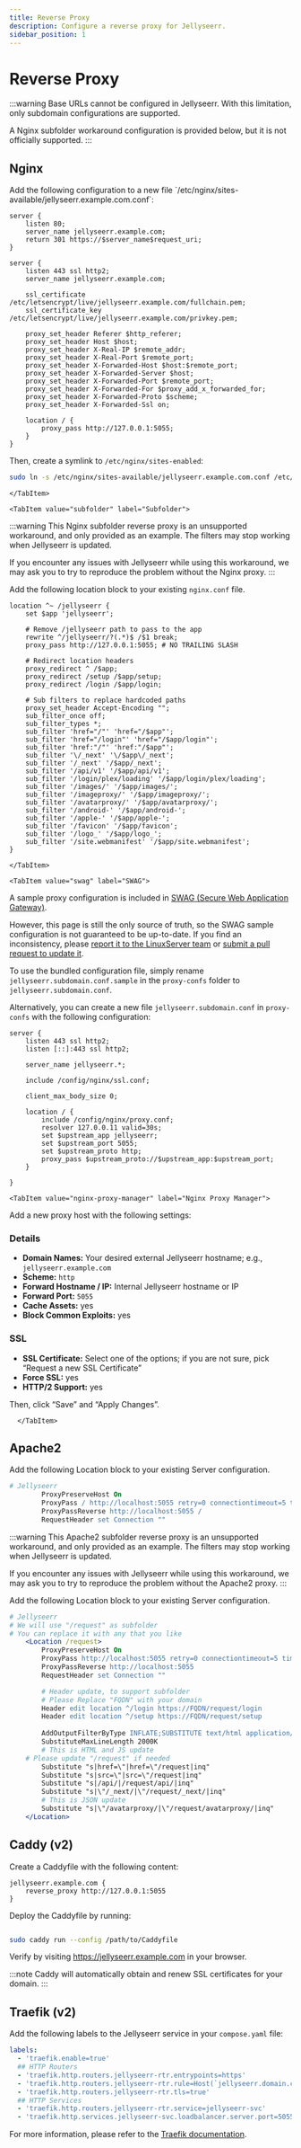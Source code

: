 ```yaml
---
title: Reverse Proxy
description: Configure a reverse proxy for Jellyseerr.
sidebar_position: 1
---
```


# Reverse Proxy

:::warning
Base URLs cannot be configured in Jellyseerr. With this limitation, only subdomain configurations are supported.

A Nginx subfolder workaround configuration is provided below, but it is not officially supported.
:::

## Nginx


<Tabs groupId="nginx-reverse-proxy" queryString>
    <TabItem value="subdomain" label="Subdomain">
Add the following configuration to a new file `/etc/nginx/sites-available/jellyseerr.example.com.conf`:

```nginx
server {
    listen 80;
    server_name jellyseerr.example.com;
    return 301 https://$server_name$request_uri;
}

server {
    listen 443 ssl http2;
    server_name jellyseerr.example.com;

    ssl_certificate /etc/letsencrypt/live/jellyseerr.example.com/fullchain.pem;
    ssl_certificate_key /etc/letsencrypt/live/jellyseerr.example.com/privkey.pem;

    proxy_set_header Referer $http_referer;
    proxy_set_header Host $host;
    proxy_set_header X-Real-IP $remote_addr;
    proxy_set_header X-Real-Port $remote_port;
    proxy_set_header X-Forwarded-Host $host:$remote_port;
    proxy_set_header X-Forwarded-Server $host;
    proxy_set_header X-Forwarded-Port $remote_port;
    proxy_set_header X-Forwarded-For $proxy_add_x_forwarded_for;
    proxy_set_header X-Forwarded-Proto $scheme;
    proxy_set_header X-Forwarded-Ssl on;

    location / {
        proxy_pass http://127.0.0.1:5055;
    }
}
```

Then, create a symlink to `/etc/nginx/sites-enabled`:

```bash
sudo ln -s /etc/nginx/sites-available/jellyseerr.example.com.conf /etc/nginx/sites-enabled/jellyseerr.example.com.conf
```

    </TabItem>

    <TabItem value="subfolder" label="Subfolder">

:::warning
This Nginx subfolder reverse proxy is an unsupported workaround, and only provided as an example. The filters may stop working when Jellyseerr is updated.

If you encounter any issues with Jellyseerr while using this workaround, we may ask you to try to reproduce the problem without the Nginx proxy.
:::

Add the following location block to your existing `nginx.conf` file.

```nginx
location ^~ /jellyseerr {
    set $app 'jellyseerr';

    # Remove /jellyseerr path to pass to the app
    rewrite ^/jellyseerr/?(.*)$ /$1 break;
    proxy_pass http://127.0.0.1:5055; # NO TRAILING SLASH

    # Redirect location headers
    proxy_redirect ^ /$app;
    proxy_redirect /setup /$app/setup;
    proxy_redirect /login /$app/login;

    # Sub filters to replace hardcoded paths
    proxy_set_header Accept-Encoding "";
    sub_filter_once off;
    sub_filter_types *;
    sub_filter 'href="/"' 'href="/$app"';
    sub_filter 'href="/login"' 'href="/$app/login"';
    sub_filter 'href:"/"' 'href:"/$app"';
    sub_filter '\/_next' '\/$app\/_next';
    sub_filter '/_next' '/$app/_next';
    sub_filter '/api/v1' '/$app/api/v1';
    sub_filter '/login/plex/loading' '/$app/login/plex/loading';
    sub_filter '/images/' '/$app/images/';
    sub_filter '/imageproxy/' '/$app/imageproxy/';
    sub_filter '/avatarproxy/' '/$app/avatarproxy/';
    sub_filter '/android-' '/$app/android-';
    sub_filter '/apple-' '/$app/apple-';
    sub_filter '/favicon' '/$app/favicon';
    sub_filter '/logo_' '/$app/logo_';
    sub_filter '/site.webmanifest' '/$app/site.webmanifest';
}
```

    </TabItem>

    <TabItem value="swag" label="SWAG">

A sample proxy configuration is included in [SWAG (Secure Web Application Gateway)](https://github.com/linuxserver/docker-swag).

However, this page is still the only source of truth, so the SWAG sample configuration is not guaranteed to be up-to-date. If you find an inconsistency, please [report it to the LinuxServer team](https://github.com/linuxserver/reverse-proxy-confs/issues/new) or [submit a pull request to update it](https://github.com/linuxserver/reverse-proxy-confs/pulls).

To use the bundled configuration file, simply rename `jellyseerr.subdomain.conf.sample` in the `proxy-confs` folder to `jellyseerr.subdomain.conf`.

Alternatively, you can create a new file `jellyseerr.subdomain.conf` in `proxy-confs` with the following configuration:

```nginx
server {
    listen 443 ssl http2;
    listen [::]:443 ssl http2;

    server_name jellyseerr.*;

    include /config/nginx/ssl.conf;

    client_max_body_size 0;

    location / {
        include /config/nginx/proxy.conf;
        resolver 127.0.0.11 valid=30s;
        set $upstream_app jellyseerr;
        set $upstream_port 5055;
        set $upstream_proto http;
        proxy_pass $upstream_proto://$upstream_app:$upstream_port;
    }

}
```

</TabItem>

    <TabItem value="nginx-proxy-manager" label="Nginx Proxy Manager">

Add a new proxy host with the following settings:

### Details

- **Domain Names:** Your desired external Jellyseerr hostname; e.g., `jellyseerr.example.com`
- **Scheme:** `http`
- **Forward Hostname / IP:** Internal Jellyseerr hostname or IP
- **Forward Port:** `5055`
- **Cache Assets:** yes
- **Block Common Exploits:** yes

### SSL

- **SSL Certificate:** Select one of the options; if you are not sure, pick “Request a new SSL Certificate”
- **Force SSL:** yes
- **HTTP/2 Support:** yes

Then, click “Save” and “Apply Changes”.

      </TabItem>

  </Tabs>

## Apache2

<Tabs groupId="apache2-reverse-proxy" queryString>
    <TabItem value="subdomain" label="Subdomain">

Add the following Location block to your existing Server configuration.

```apache
# Jellyseerr
		ProxyPreserveHost On
		ProxyPass / http://localhost:5055 retry=0 connectiontimeout=5 timeout=30 keepalive=on
		ProxyPassReverse http://localhost:5055 /
		RequestHeader set Connection ""
```

</TabItem>

<TabItem value="subfolder" label="Subfolder">

:::warning
This Apache2 subfolder reverse proxy is an unsupported workaround, and only provided as an example. The filters may stop working when Jellyseerr is updated.

If you encounter any issues with Jellyseerr while using this workaround, we may ask you to try to reproduce the problem without the Apache2 proxy.
:::

Add the following Location block to your existing Server configuration.

```apache
# Jellyseerr
# We will use "/request" as subfolder
# You can replace it with any that you like
	<Location /request>
		ProxyPreserveHost On
		ProxyPass http://localhost:5055 retry=0 connectiontimeout=5 timeout=30 keepalive=on
		ProxyPassReverse http://localhost:5055
		RequestHeader set Connection ""

		# Header update, to support subfolder
		# Please Replace "FQDN" with your domain
		Header edit location ^/login https://FQDN/request/login
		Header edit location ^/setup https://FQDN/request/setup
		
		AddOutputFilterByType INFLATE;SUBSTITUTE text/html application/javascript application/json
		SubstituteMaxLineLength 2000K
		# This is HTML and JS update
    # Please update "/request" if needed
		Substitute "s|href=\"|href=\"/request|inq"
		Substitute "s|src=\"|src=\"/request|inq"
		Substitute "s|/api/|/request/api/|inq"
		Substitute "s|\"/_next/|\"/request/_next/|inq"
		# This is JSON update
		Substitute "s|\"/avatarproxy/|\"/request/avatarproxy/|inq"
	</Location>
```

</TabItem>

</Tabs>

## Caddy (v2)

Create a Caddyfile with the following content:

```caddyfile
jellyseerr.example.com {
    reverse_proxy http://127.0.0.1:5055
}
```

Deploy the Caddyfile by running:

```bash

sudo caddy run --config /path/to/Caddyfile
```

Verify by visiting https://jellyseerr.example.com in your browser.

:::note
Caddy will automatically obtain and renew SSL certificates for your domain.
:::

## Traefik (v2)

Add the following labels to the Jellyseerr service in your `compose.yaml` file:

```yaml
labels:
  - 'traefik.enable=true'
  ## HTTP Routers
  - 'traefik.http.routers.jellyseerr-rtr.entrypoints=https'
  - 'traefik.http.routers.jellyseerr-rtr.rule=Host(`jellyseerr.domain.com`)'
  - 'traefik.http.routers.jellyseerr-rtr.tls=true'
  ## HTTP Services
  - 'traefik.http.routers.jellyseerr-rtr.service=jellyseerr-svc'
  - 'traefik.http.services.jellyseerr-svc.loadbalancer.server.port=5055'
```

For more information, please refer to the [Traefik documentation](https://doc.traefik.io/traefik/user-guides/docker-compose/basic-example/).
